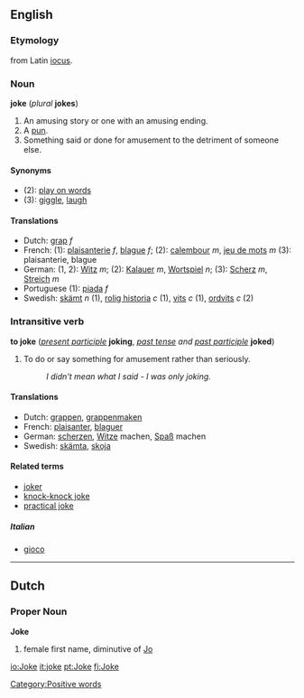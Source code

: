 ==English==
===Etymology===
from Latin [[iocus]].
===Noun===
'''joke''' (''plural'' '''jokes''')

#An amusing story or one with an amusing ending.
#A [[pun]].
#Something said or done for amusement to the detriment of someone else.

====Synonyms====
*(2): [[play on words]]
*(3): [[giggle]], [[laugh]]

====Translations====
*Dutch: [[grap]] ''f''
*French: (1): [[plaisanterie]] ''f'', [[blague]] ''f''; (2): [[calembour]] ''m'', [[jeu de mots]] ''m'' (3): plaisanterie, blague
*German: (1, 2): [[Witz]] ''m''; (2): [[Kalauer]] ''m'', [[Wortspiel]] ''n''; (3): [[Scherz]] ''m'', [[Streich]] ''m''
*Portuguese (1): [[piada]] ''f''
*Swedish: [[skämt]] ''n'' (1), [[rolig historia]] ''c'' (1), [[vits]] ''c'' (1), [[ordvits]] ''c'' (2)

===Intransitive verb===
'''to joke''' (''[[present participle]]'' '''joking''', ''[[past tense]] and [[past participle]]'' '''joked''')

#To do or say something for amusement rather than seriously.
#:''I didn't mean what I said - I was only joking.''

====Translations====
*Dutch: [[grappen]], [[grappenmaken]]
*French: [[plaisanter]], [[blaguer]]
*German: [[scherzen]], [[Witz]]e machen, [[Spaß]] machen
*Swedish: [[skämta]], [[skoja]]

====Related terms====
*[[joker]]
*[[knock-knock joke]]
*[[practical joke]]
=====Italian=====
*[[gioco]]

----
==Dutch==
===Proper Noun===
'''Joke'''

# female first name, diminutive of [[Jo]]

[[Category:Positive words]]

[[io:Joke]]
[[it:joke]]
[[pt:Joke]]
[[fi:Joke]]